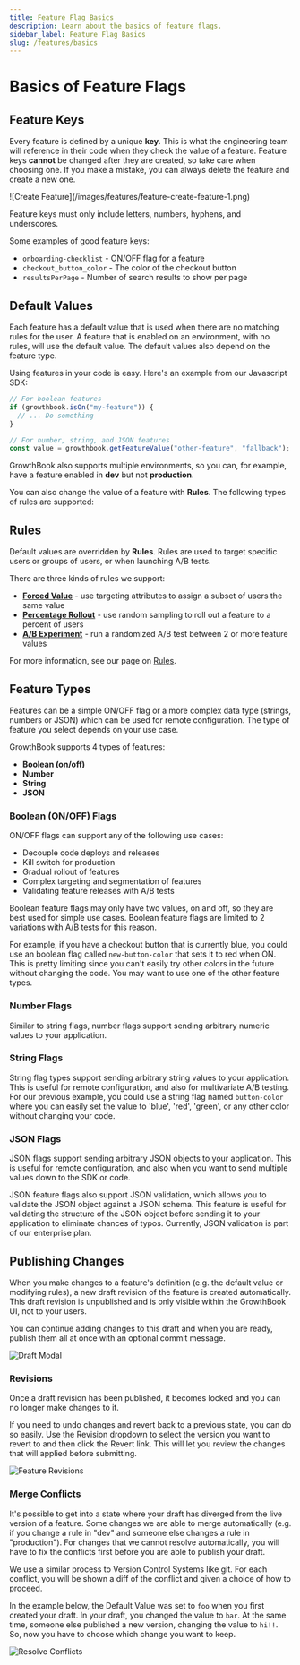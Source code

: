 ```yaml
---
title: Feature Flag Basics
description: Learn about the basics of feature flags.
sidebar_label: Feature Flag Basics
slug: /features/basics
---
```



# Basics of Feature Flags

## Feature Keys

Every feature is defined by a unique **key**. This is what the engineering team will reference in their code when they
check the value of a feature. Feature keys **cannot** be changed after they are created, so take care when choosing one.
If you make a mistake, you can always delete the feature and create a new one.

<MaxWidthImage maxWidth={600}>
  ![Create Feature](/images/features/feature-create-feature-1.png)
</MaxWidthImage>

Feature keys must only include letters, numbers, hyphens, and underscores.

Some examples of good feature keys:

- `onboarding-checklist` - ON/OFF flag for a feature
- `checkout_button_color` - The color of the checkout button
- `resultsPerPage` - Number of search results to show per page

## Default Values

Each feature has a default value that is used when there are no matching rules for the user. A feature that is enabled
on an environment, with no rules, will use the default value. The default values also depend on the feature type.

Using features in your code is easy. Here's an example from our Javascript SDK:

```js
// For boolean features
if (growthbook.isOn("my-feature")) {
  // ... Do something
}

// For number, string, and JSON features
const value = growthbook.getFeatureValue("other-feature", "fallback");
```

GrowthBook also supports multiple environments, so you can, for example, have a feature enabled in **dev** but not **production**.

You can also change the value of a feature with **Rules**. The following types of rules are supported:

## Rules

Default values are overridden by **Rules**. Rules are used to target specific users or groups of users,
or when launching A/B tests.

There are three kinds of rules we support:

- [**Forced Value**](/features/rules#forced-value) - use targeting attributes to assign a subset of users the same value
- [**Percentage Rollout**](/features/rules#percentage-rollout) - use random sampling to roll out a feature to a percent of users
- [**A/B Experiment**](/features/rules#experiments) - run a randomized A/B test between 2 or more feature values

For more information, see our page on [Rules](/features/rules).

## Feature Types

Features can be a simple ON/OFF flag or a more complex data type (strings, numbers or JSON) which can be used for remote
configuration. The type of feature you select depends on your use case.

GrowthBook supports 4 types of features:

- **Boolean (on/off)**
- **Number**
- **String**
- **JSON**

### Boolean (ON/OFF) Flags

ON/OFF flags can support any of the following use cases:

- Decouple code deploys and releases
- Kill switch for production
- Gradual rollout of features
- Complex targeting and segmentation of features
- Validating feature releases with A/B tests

Boolean feature flags may only have two values, on and off, so they are best used for simple use cases. Boolean feature
flags are limited to 2 variations with A/B tests for this reason.

For example, if you have a checkout button that is currently blue, you could use an boolean flag called `new-button-color`
that sets it to red when ON. This is pretty limiting since you can't easily try other colors in the future without
changing the code. You may want to use one of the other feature types.

### Number Flags

Similar to string flags, number flags support sending arbitrary numeric values to your application.

### String Flags

String flag types support sending arbitrary string values to your application. This is useful for remote configuration,
and also for multivariate A/B testing. For our previous example, you could use a string flag named `button-color` where
you can easily set the value to 'blue', 'red', 'green', or any other color without changing your code.

### JSON Flags

JSON flags support sending arbitrary JSON objects to your application. This is useful for remote configuration, and also
when you want to send multiple values down to the SDK or code.

JSON feature flags also support JSON validation, which allows you to validate the JSON object against a JSON schema. This
feature is useful for validating the structure of the JSON object before sending it to your application to eliminate
chances of typos. Currently, JSON validation is part of our enterprise plan.

## Publishing Changes

When you make changes to a feature's definition (e.g. the default value or modifying rules), a new draft revision of the feature is created automatically. This draft revision is unpublished and is only visible within the GrowthBook UI, not to your users.

You can continue adding changes to this draft and when you are ready, publish them all at once with an optional commit message.

![Draft Modal](/images/features/feature-publishing.png)

### Revisions

Once a draft revision has been published, it becomes locked and you can no longer make changes to it.

If you need to undo changes and revert back to a previous state, you can do so easily. Use the Revision dropdown to select the version you want to revert to and then click the Revert link. This will let you review the changes that will applied before submitting.

![Feature Revisions](/images/features/revision-dropdown.png)

### Merge Conflicts

It's possible to get into a state where your draft has diverged from the live version of a feature. Some changes we are able to merge automatically (e.g. if you change a rule in "dev" and someone else changes a rule in "production"). For changes that we cannot resolve automatically, you will have to fix the conflicts first before you are able to publish your draft.

We use a similar process to Version Control Systems like git. For each conflict, you will be shown a diff of the conflict and given a choice of how to proceed.

In the example below, the Default Value was set to `foo` when you first created your draft. In your draft, you changed the value to `bar`. At the same time, someone else published a new version, changing the value to `hi!!`. So, now you have to choose which change you want to keep.

![Resolve Conflicts](/images/features/resolve-conflicts.png)
